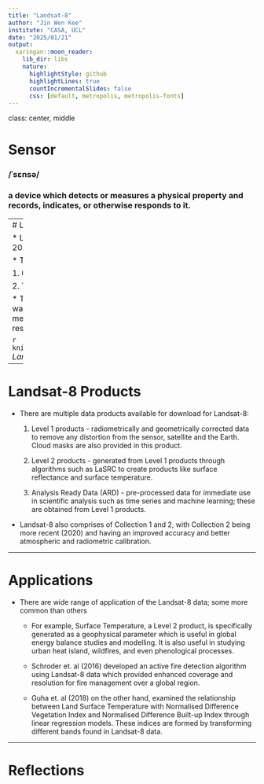 ```yaml
---
title: "Landsat-8"
author: "Jin Wen Kee"
institute: "CASA, UCL"
date: "2025/01/21"
output:
  xaringan::moon_reader:
    lib_dir: libs
    nature:
      highlightStyle: github
      highlightLines: true
      countIncrementalSlides: false
      css: [default, metropolis, metropolis-fonts]
---
```


class: center, middle

# Sensor

### /ˈsɛnsə/
### a device which detects or measures a physical property and records, indicates, or otherwise responds to it.

---
# Landsat-8

* Landsat-8 is a Earth Observation Satellite launched by NASA/USGS in 2013

* The satellite carries two instruments: 

  1. Operational Land Imager (OLI)
  
  2. Thermal Infrared Sensor (TIRS) 
  
* The OLI measures in the visible, near infrared, and shortwave infrared wavelengths in 9 spectral bands (15-30m resolution) while TIRS measures and surface temperature in two thermal bands (100m resolution)

```r
knitr::include_graphics("sensorpresentation_files/img/landsat82.png")
```
*Landsat-8 in Orbit. Source: [NASA](https://science.nasa.gov/mission/landsat-8-ldcm/)*

---

# Landsat-8 Products 

* There are multiple data products available for download for Landsat-8: 
  
  1. Level 1 products - radiometrically and geometrically corrected data to remove any distortion from the sensor, satellite and the Earth. Cloud masks are also provided in this product.
  
  2. Level 2 products - generated from Level 1 products through algorithms such as LaSRC to create products like surface reflectance and surface temperature.
  
  3. Analysis Ready Data (ARD) - pre-processed data for immediate use in scientific analysis such as time series and machine learning; these are obtained from Level 1 products. 
  
* Landsat-8 also comprises of Collection 1 and 2, with Collection 2 being more recent (2020) and having an improved accuracy and better atmospheric and radiometric calibration.

---

# Applications 

* There are wide range of application of the Landsat-8 data; some more common than others
  
  * For example, Surface Temperature, a Level 2 product, is specifically generated as a geophysical parameter which is useful in global energy balance studies and modelling. It is also useful in studying urban heat island, wildfires, and even phenological processes. 
  
  * Schroder et. al (2016) developed an active fire detection algorithm using Landsat-8 data which provided enhanced coverage and resolution for fire management over a global region.
  
  * Guha et. al (2018) on the other hand, examined the relationship between Land Surface Temperature with Normalised Difference Vegetation Index and Normalised Difference Built-up Index through linear regression models. These indices are formed by transforming different bands found in Landsat-8 data. 

---

# Reflections 



